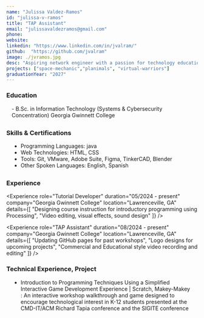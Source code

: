 ```yaml
---
name: "Julissa Valdez-Ramos"
id: "julissa-v-ramos"
title: "TAP Assistant"
email: "julissavaldezramos@gmail.com"
phone: 
website: 
linkedin: "https://www.linkedin.com/in/jvalram/"
github:  "https://github.com/jvalram"
image: ./jvramos.jpg
desc: "Aspiring network engineer with a passion for technology education and accessibility. I enjoy exploring the limitations and weirder aspects of technology, with a keen interest in circuit bending and modular synthesis. During my time in TAP, I helped develop Space Mechanic with my team and presented it at events like the CMD-IT Tapia Conference 2024 in San Diego, California and the Atlanta Science Festival."
projects: ["space-mechanic","planimals", "virtual-warriors"]
graduationYear: "2027"
---
```


### Education
<div style="margin-left:1em; margin-bottom:2em">
- B.Sc. in Information Technology (Systems & Cybersecurity Concentration) Georgia Gwinnett College
</div>

### Skills & Certifications
<ul style="list-style-type: disc;width: 90%; margin-left:1em; margin-bottom:2em">
  <li> Programming Languages:  java</li>
  <li>Web Technologies: HTML, CSS</li>
  <li>Tools: Git, VMware, Adobe Suite, Figma, TinkerCAD, Blender </li>
  <li> Other Spoken Languages:  English, Spanish</li>
</ul>

### Experience
<Experience 
  role="Tutorial Developer" 
  duration="05/2024 - present" 
  company="Georgia Gwinnett College" 
  location="Lawrenceville, GA"
  details={[
    "Designing course instruction for introductory programming using Processing",
    "Video editing, visual effects, sound design"
  ]}
/>

<Experience 
  role="TAP Assistant" 
  duration="08/2024 - present" 
  company="Georgia Gwinnett College" 
  location="Lawrenceville, GA"
  details={[
    "Updating GitHub pages for past workshops",
    "Logo designs for upcoming projects",
    "Commercial and Educational style video recording and editing"
  ]}
/>

### Technical Experience, Project
<ul style="list-style-type: disc;width: 90%; margin-bottom: 2em; margin-left:1em">
<li>Introduction to Programming Techniques Using a Simplified Interactive Game Development Experience | Scratch, Makey-Makey : An interactive workshop walkthrough and game designed to encourage technological interest in K-12 students presented at the CMD-IT/ACM Richard Tapia conference and the SIGITE conference </li>
</ul>
